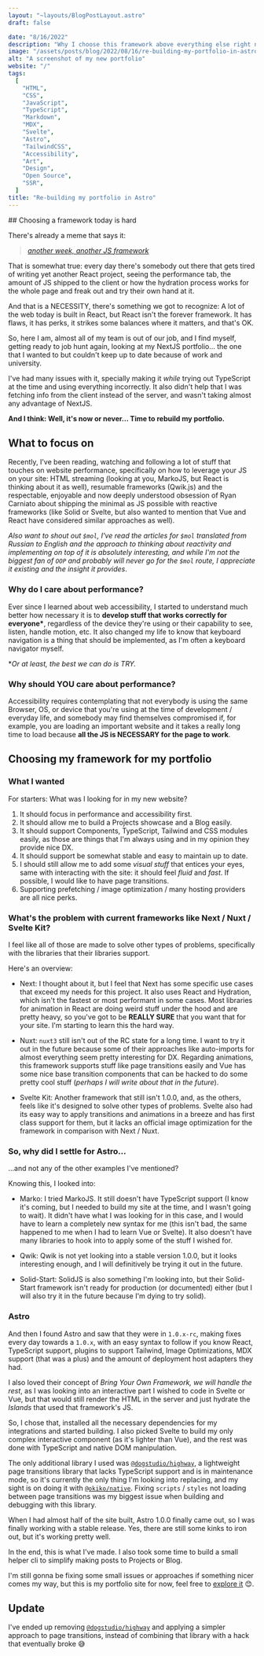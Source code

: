 ```yaml
---
layout: "~layouts/BlogPostLayout.astro"
draft: false

date: "8/16/2022"
description: "Why I choose this framework above everything else right now..."
image: "/assets/posts/blog/2022/08/16/re-building-my-portfolio-in-astro/re-building-my-portfolio-in-astro.png"
alt: "A screenshot of my new portfolio"
website: "/"
tags:
  [
    "HTML",
    "CSS",
    "JavaScript",
    "TypeScript",
    "Markdown",
    "MDX",
    "Svelte",
    "Astro",
    "TailwindCSS",
    "Accessibility",
    "Art",
    "Design",
    "Open Source",
    "SSR",
  ]
title: "Re-building my portfolio in Astro"
---
```




<div id="content">
  ## Choosing a framework today is hard

There's already a meme that says it:

> _[another week, another JS framework](https://medium.com/tastejs-blog/yet-another-framework-syndrome-yafs-cf5f694ee070)_

That is somewhat true: every day there's somebody out there that gets tired of writing yet another React project, seeing the performance tab, the amount of JS shipped to the client or how the hydration process works for the whole page and freak out and try their own hand at it.

And that is a NECESSITY, there's something we got to recognize: A lot of the web today is built in React, but React isn't the forever framework.
It has flaws, it has perks, it strikes some balances where it matters, and that's OK.

So, here I am, almost all of my team is out of our job, and I find myself, getting ready to job hunt again, looking at my NextJS portfolio... the one that I wanted to but couldn't keep up to date because of work and university.

I've had many issues with it, specially making it _while_ trying out TypeScript at the time and using everything incorrectly.
It also didn't help that I was fetching info from the client instead of the server, and wasn't taking almost any advantage of NextJS.

**And I think: Well, it's now or never... Time to rebuild my portfolio.**

## What to focus on

Recently, I've been reading, watching and following a lot of stuff that touches on website performance, specifically on how to leverage your JS on your site: HTML streaming (looking at you, MarkoJS, but React is thinking about it as well), resumable frameworks (Qwik.js) and the respectable, enjoyable and now deeply
understood obsession of Ryan Carniato about shipping the
minimal as JS possible with reactive frameworks (like Solid or Svelte, but also wanted to mention that Vue and React have considered similar approaches as well).

_Also want to shout out `$mol`, I've read the articles for `$mol` translated from Russian to English and the approach to thinking about reactivity and implementing on top of it is absolutely interesting, and while I'm not the biggest fan of `OOP` and probably will never go for the `$mol` route, I appreciate it existing and the insight it provides_.

### Why do **I** care about performance?

Ever since I learned about web accessibility, I started to understand much better how necessary it is to **develop stuff that works correctly for everyone\***, regardless of the device they're using or their capability to see, listen, handle motion, etc. It also changed my life to know that keyboard navigation is a thing that should be implemented, as I'm often a keyboard navigator myself.

\*_Or at least, the best we can do is TRY._

### Why should **YOU** care about performance?

Accessibility requires contemplating that not everybody is using the same Browser, OS, or device that you're using at the time of development / everyday life, and somebody may find themselves compromised if, for example, you are loading an important website and it takes a really long time to load because **all the JS is NECESSARY for the page to work**.

## Choosing my framework for my portfolio

### What I wanted

For starters: What was I looking for in my new website?

1. It should focus in performance and accessibility first.
2. It should allow me to build a Projects showcase and a Blog easily.
3. It should support Components, TypeScript, Tailwind and CSS modules easily, as those are things that I'm always using and in my opinion they provide nice DX.
4. It should support be somewhat stable and easy to maintain up to date.
5. I should still allow me to add some _visual stuff_ that entices your eyes, same with interacting with the site: it should feel _fluid_ and _fast_. If possible, I would like to have page transitions.
6. Supporting prefetching / image optimization / many hosting providers are all nice perks.

### What's the problem with current frameworks like Next / Nuxt / Svelte Kit?

I feel like all of those are made to solve other types of problems, specifically with the libraries that their libraries support.

Here's an overview:

- Next: I thought about it, but I feel that Next has some specific use cases that exceed my needs for this project. It also uses React and Hydration, which isn't the fastest or most performant in some cases. Most libraries for animation in React are doing weird stuff under the hood and are pretty heavy, so you've got to be **REALLY SURE** that you want that for your site. I'm starting to learn this the hard way.

- Nuxt: `nuxt3` still isn't out of the RC state for a long time. I want to try it out in the future because some of their approaches like auto-imports for almost everything seem pretty interesting for DX. Regarding animations, this framework supports stuff like page transitions easily and Vue has some nice base transition components that can be hacked to do some pretty cool stuff (_perhaps I will write about that in the future_).

- Svelte Kit: Another framework that still isn't 1.0.0, and, as the others, feels like it's designed to solve other types of problems. Svelte also had its easy way to apply transitions and animations in a breeze and has first class support for them, but it lacks an official image optimization for the framework in comparison with Next / Nuxt.

### So, why did I settle for Astro...

...and not any of the other examples I've mentioned?

Knowing this, I looked into:

- Marko: I tried MarkoJS. It still doesn't have TypeScript support (I know it's coming, but I needed to build my site at the time, and I wasn't going to wait). It didn't have what I was looking for in this case, and I would have to learn a completely new syntax for me (this isn't bad, the same happened to me when I had to learn Vue or Svelte). It also doesn't have many libraries to hook into to apply some of the stuff I wished for.

- Qwik: Qwik is not yet looking into a stable version 1.0.0, but it looks interesting enough, and I will definitively be trying it out in the future.

- Solid-Start: SolidJS is also something I'm looking into, but their Solid-Start framework isn't ready for production (or documented) either (but I will also try it in the future because I'm dying to try solid).

### Astro

And then I found Astro and saw that they were in `1.0.x-rc`, making fixes every day towards a `1.0.x`, with an easy syntax to follow if you know React, TypeScript support, plugins to support Tailwind, Image Optimizations, MDX support (that was a plus) and the amount of deployment host adapters they had.

I also loved their concept of _Bring Your Own Framework, we will handle the rest_, as I was looking into an interactive part I wished to code in Svelte or Vue, but that would still render the HTML in the server and just hydrate the _Islands_ that used that framework's JS.

So, I chose that, installed all the necessary dependencies for my integrations and started building. I also picked Svelte to build my only complex interactive component (as it's lighter than Vue), and the rest was done with TypeScript and native DOM manipulation.

The only additional library I used was [`@dogstudio/highway`](https://highway.js.org/), a lightweight page transitions library that lacks TypeScript support and is in maintenance mode, so it's currently the only thing I'm looking into replacing, and my sight is on doing it with [`@okiko/native`](https://native.okikio.dev/native/). Fixing `scripts` / `styles` not loading between page transitions was my biggest issue when building and debugging with this library.

When I had almost half of the site built, Astro 1.0.0 finally came out, so I was finally working with a stable release. Yes, there are still some kinks to iron out, but it's working pretty well.

In the end, this is what I've made. I also took some time to build a small helper cli to simplify making posts to Projects or Blog.

I'm still gonna be fixing some small issues or approaches if something nicer comes my way, but this is my portfolio site for now, feel free to [explore it](/) 😊.

## Update

I've ended up removing [`@dogstudio/highway`](https://highway.js.org/) and applying a simpler approach to page transitions, instead of combining that library with a hack that eventually broke 😅

</div>
